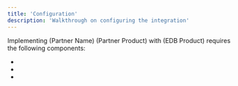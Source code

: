 ```yaml
---
title: 'Configuration'
description: 'Walkthrough on configuring the integration'
---
```


Implementing (Partner Name) (Partner Product) with (EDB Product) requires the following components:

- 
- 
- 


